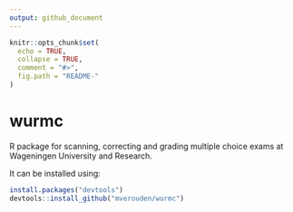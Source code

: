 ```yaml
---
output: github_document
---
```

<!-- README.md is generated from README.Rmd. Please edit that file -->
```r
knitr::opts_chunk$set(
  echo = TRUE,
  collapse = TRUE,
  comment = "#>",
  fig.path = "README-"
)
```
# wurmc

R package for scanning, correcting and grading multiple choice exams at Wageningen University and Research.

It can be installed using:

```r
install.packages("devtools")
devtools::install_github("mverouden/wurmc")
```
